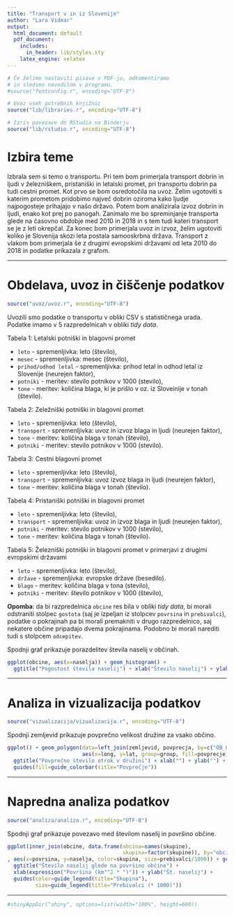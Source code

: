 ```yaml
---
title: "Transport v in iz Slovenije"
author: "Lara Vidmar"
output:
  html_document: default
  pdf_document:
    includes:
      in_header: lib/styles.sty
    latex_engine: xelatex
---
```


```r
# Če želimo nastaviti pisave v PDF-ju, odkomentiramo
# in sledimo navodilom v programu.
#source("fontconfig.r", encoding="UTF-8")

# Uvoz vseh potrebnih knjižnic
source("lib/libraries.r", encoding="UTF-8")
```

```r
# Izris povezave do RStudia na Binderju
source("lib/rstudio.r", encoding="UTF-8")
```

# Izbira teme

Izbrala sem si temo o transportu. Pri tem bom primerjala transport dobrin in ljudi v železniškem, pristaniški in letalski promet, pri transportu dobrin pa tudi cestni promet. Kot prvo se bom osredotočila na uvoz. Želim ugotoviti s katerim prometom pridobimo največ dobrin oziroma kako ljudje najpogosteje prihajajo v našo državo. Potem bom analizirala izvoz dobrin in ljudi, enako kot prej po panogah. Zanimalo me bo spreminjanje transporta glede na časovno obdobje med 2010 in 2018 in s tem tudi kateri transport se je z leti okrepčal. Za konec bom primerjala uvoz in izvoz, želim ugotoviti koliko je Slovenija skozi leta postala samooskrbna država. Transport z vlakom bom primerjala še z drugimi evropskimi državami od leta 2010 do 2018 in podatke prikazala z grafom. 




***

# Obdelava, uvoz in čiščenje podatkov

```r
source("uvoz/uvoz.r", encoding="UTF-8")
```

Uvozili smo podatke o transportu v obliki CSV s statističnega urada. Podatke imamo v 
5 razpredelnicah v obliki *tidy data*.
  
Tabela 1: Letalski potniški in blagovni promet

  - `leto` - spremenljivka: leto (število),
  - `mesec` - spremenljivka: mesec (število),
  - `prihod/odhod letal` - spremenljivka: prihod letal in odhod letal iz Slovenije (neurejen faktor),
  - `potniki` - meritev: stevilo potnikov v 1000 (stevilo),
  - `tone` - meritev: količina blaga, ki je prišlo v oz. iz Sloveinije v tonah (število).
  
Tabela 2: Zeležniški potniški in blagovni promet

  - `leto` - spremenljivka: leto (število),
  - `transport ` - spremenljivka: uvoz in izvoz blaga in ljudi (neurejen faktor),
  - `tone` - meritev: količina blaga v tonah (število),
  - `potniki` - meritev: stevilo potnikov v 1000 (stevilo).
  
Tabela 3: Cestni blagovni promet

  - `leto` - spremenljivka: leto (število),
  - `transport` - spremenljivka: uvoz izvoz blaga in ljudi (neurejen faktor),
  - `tone` - meritev: količina blaga v tonah (število).
  
Tabela 4: Pristaniški potniški in blagovni promet

  - `leto` - spremenljivka: leto (število),
  - `transport` - spremenljivka: uvoz in izvoz blaga in ljudi (neurejen faktor),
  - `potniki` - meritev: stevilo potnikov v 1000 (stevilo),
  - `tone` - meritev: količina blaga v tonah (število).

Tabela 5: Železniški potniški in blagovni promet v primerjavi z drugimi evropskimi državami 

  - `leto` - spremenljivka: leto (število),
  - `države` - spremenljivka: evropske države (besedilo).
  - `blago` - meritev: količina blaga v tona (stevilo),
  - `potniki` - meritev: število potnikov v 1000 (število),
  
  

**Opomba**: da bi razpredelnica `obcine` res bila v obliki *tidy data*, bi morali odstraniti stolpec `gostota` (saj je izpeljan iz stolpcev `povrsina` in `prebivalci`), podatke o pokrajinah pa bi morali premakniti v drugo razpredelnico, saj nekatere občine pripadajo dvema pokrajinama. Podobno bi morali narediti tudi s stolpcem `odcepitev`.

Spodnji graf prikazuje porazdelitev števila naselij v občinah.

```r
ggplot(obcine, aes(x=naselja)) + geom_histogram() +
  ggtitle("Pogostost števila naselij") + xlab("Število naselij") + ylab("Število občin")
```

***

# Analiza in vizualizacija podatkov

```r
source("vizualizacija/vizualizacija.r", encoding="UTF-8")
```

Spodnji zemljevid prikazuje povprečno velikost družine za vsako občino.

```r
ggplot() + geom_polygon(data=left_join(zemljevid, povprecja, by=c("OB_UIME"="obcina")),
                        aes(x=long, y=lat, group=group, fill=povprecje)) +
  ggtitle("Povprečno število otrok v družini") + xlab("") + ylab("") +
  guides(fill=guide_colorbar(title="Povprečje"))
```

***

# Napredna analiza podatkov

```r
source("analiza/analiza.r", encoding="UTF-8")
```

Spodnji graf prikazuje povezavo med številom naselij in površino občine.

```r
ggplot(inner_join(obcine, data.frame(obcina=names(skupine),
                                     skupina=factor(skupine)), by="obcina")
, aes(x=povrsina, y=naselja, color=skupina, size=prebivalci/1000)) + geom_point() +
  ggtitle("Število naselij glede na površino občine") +
  xlab(expression("Površina (km"^2 * ")")) + ylab("Št. naselij") +
  guides(color=guide_legend(title="Skupina"),
         size=guide_legend(title="Prebivalci (* 1000)"))
```

***

```r
#shinyAppDir("shiny", options=list(width="100%", height=600))
```

